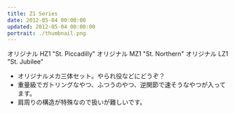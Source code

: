 ```yaml
---
title: Z1 Series
date: 2012-05-04 00:00:00
updated: 2012-05-04 00:00:00
portrait: ./thumbnail.png
---
```



<DownloadLink path="3dcg-tools/Z1_Series/" />

オリジナル HZ1 "St. Piccadilly"
オリジナル MZ1 "St. Northern"
オリジナル LZ1 "St. Jubilee"

- オリジナルメカ三体セット。やられ役などにどうぞ？
- 重量級でガトリングなやつ、ふつうのやつ、逆関節で速そうなやつが入ってます。
- 肩周りの構造が特殊なので扱いが難しいです。

